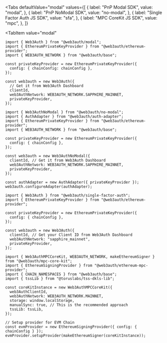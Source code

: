 
<Tabs
  defaultValue="modal"
  values={[
    { label: "PnP Modal SDK", value: "modal", },
    { label: "PnP NoModal SDK", value: "no-modal", },
    { label: "Single Factor Auth JS SDK", value: "sfa", },
    { label: "MPC CoreKit JS SDK", value: "mpc", },
  ]}
>
<TabItem
  value="modal"
>

```tsx
import { Web3Auth } from "@web3auth/modal";
import { EthereumPrivateKeyProvider } from "@web3auth/ethereum-provider";
import { WEB3AUTH_NETWORK } from "@web3auth/base";

const privateKeyProvider = new EthereumPrivateKeyProvider({
  config: { chainConfig: chainConfig },
});

const web3auth = new Web3Auth({
  // Get it from Web3Auth Dashboard
  clientId,
  web3AuthNetwork: WEB3AUTH_NETWORK.SAPPHIRE_MAINNET,
  privateKeyProvider,
});
```

</TabItem>
<TabItem
  value="no-modal"
>

```tsx
import { Web3AuthNoModal } from "@web3auth/no-modal";
import { AuthAdapter } from "@web3auth/auth-adapter";
import { EthereumPrivateKeyProvider } from "@web3auth/ethereum-provider";
import { WEB3AUTH_NETWORK } from "@web3auth/base";

const privateKeyProvider = new EthereumPrivateKeyProvider({
  config: { chainConfig },
});

const web3auth = new Web3AuthNoModal({
  clientId, // Get it from Web3Auth Dashboard
  web3AuthNetwork: WEB3AUTH_NETWORK.SAPPHIRE_MAINNET,
  privateKeyProvider,
});

const authAdapter = new AuthAdapter({ privateKeyProvider });
web3auth.configureAdapter(authAdapter);
```

</TabItem>
<TabItem
  value="sfa"
>

```tsx
import { Web3Auth } from "@web3auth/single-factor-auth";
import { EthereumPrivateKeyProvider } from "@web3auth/ethereum-provider";

const privateKeyProvider = new EthereumPrivateKeyProvider({
  config: { chainConfig },
});

const web3auth = new Web3Auth({
  clientId, // Get your Client ID from Web3Auth Dashboard
  web3AuthNetwork: "sapphire_mainnet",
  privateKeyProvider,
});
```

</TabItem>
<TabItem
  value="mpc"
>

```tsx
import { Web3AuthMPCCoreKit, WEB3AUTH_NETWORK, makeEthereumSigner } from "@web3auth/mpc-core-kit";
import { EthereumSigningProvider } from "@web3auth/ethereum-mpc-provider";
import { CHAIN_NAMESPACES } from "@web3auth/base";
import { tssLib } from "@toruslabs/tss-dkls-lib";

const coreKitInstance = new Web3AuthMPCCoreKit({
  web3AuthClientId,
  web3AuthNetwork: WEB3AUTH_NETWORK.MAINNET,
  storage: window.localStorage,
  manualSync: true, // This is the recommended approach
  tssLib: tssLib,
});

// Setup provider for EVM Chain
const evmProvider = new EthereumSigningProvider({ config: { chainConfig } });
evmProvider.setupProvider(makeEthereumSigner(coreKitInstance));
```

</TabItem>
</Tabs>
